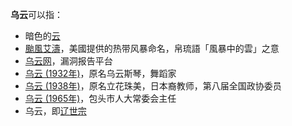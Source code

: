 '''乌云'''可以指：
* 暗色的[[云|云]]
* [[颱風艾濤|颱風艾濤]]，美國提供的热带风暴命名，帛琉語「風暴中的雲」之意
* [[乌云网|乌云网]]，漏洞报告平台 	
* [[乌云_(1932年)|乌云 (1932年)]]，原名乌云斯琴，舞蹈家
* [[乌云_(1938年)|乌云 (1938年)]]，原名立花珠美，日本裔教师，第八届全国政协委员
* [[乌云_(1965年)|乌云 (1965年)]]，包头市人大常委会主任
* 乌云，即[[辽世宗|辽世宗]]

{{disambig}}